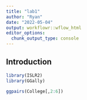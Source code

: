 ```yaml
---
title: "lab1"
author: "Ryan"
date: "2022-05-04"
output: workflowr::wflow_html
editor_options:
  chunk_output_type: console
---
```


## Introduction

```r
library(ISLR2)
library(GGally)

ggpairs(College[,2:6])
```

